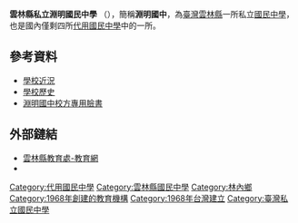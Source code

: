 {{Infobox school
| name = 雲林縣私立淵明國民中學
| locale = 中文
| founded = 1968年
| founder = 徐直民、王佐丞
| grade7 = 9班
| grade8 = 10班
| grade9 = 10班
| classes = 29個
| website = http://163.27.140.10/YMJHS/
| 校長 = 丁清峯
| fax = 05-5891955
| number = 886-05-5892027
| native_name = Yuan Ming Junior High School
| coordinates = {{Coord|23.754250941114684|120.6144389634142|display=inline,title}}
| district = {{TWN}}[[雲林縣|雲林縣]][[林內鄉|林內鄉]]
| 類型 = 私立國中、代用國中
| pushpin_map = Taiwan Yunlin
| address = {{ROC}} 64342<br />[[台灣|台灣]][[雲林縣|雲林縣]][[林內鄉|林內鄉]]公園路3號
| logo = Logo_of_Yuan_Ming_High_School.jpg
}}

'''雲林縣私立淵明國民中學''' （{{Lang-en|Yuan Ming Junior High School}}），簡稱'''淵明國中'''，為[[臺灣|臺灣]][[雲林縣|雲林縣]]一所私立[[國民中學|國民中學]]，也是國內僅剩四所[[代用國民中學|代用國民中學]]中的一所。

== 參考資料 ==

* [http://163.27.140.10/YMJHS/modules/tinyd0/index.php?id=5 學校近況]
* [http://163.27.140.10/YMJHS/modules/tinyd0/index.php?id=1 學校歷史]
* [https://zh-cn.facebook.com/ymjhs/ 淵明國中校方專用臉書]
<references />

== 外部鏈結 ==

*[https://education.ylc.edu.tw/ 雲林縣教育處-教育網]
* {{官網|http://163.27.140.10/YMJHS/|name=淵明國中網站}}
{{雲林縣國民中學}}
[[Category:代用國民中學|Category:代用國民中學]]
[[Category:雲林縣國民中學|Category:雲林縣國民中學]]
[[Category:林內鄉|Category:林內鄉]]
[[Category:1968年創建的教育機構|Category:1968年創建的教育機構]]
[[Category:1968年台灣建立|Category:1968年台灣建立]]
[[Category:臺灣私立國民中學|Category:臺灣私立國民中學]]